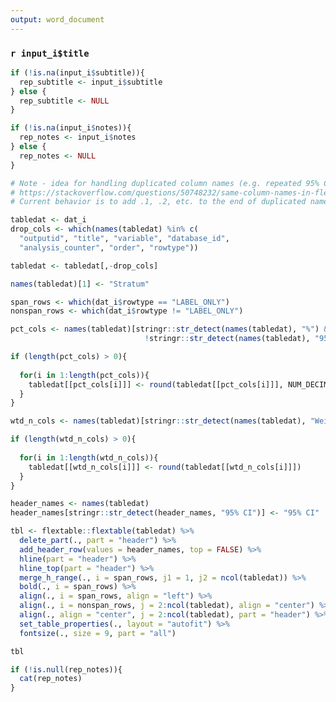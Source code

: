 ```yaml
---
output: word_document
---
```


### `r input_i$title`

```r

if (!is.na(input_i$subtitle)){
  rep_subtitle <- input_i$subtitle
} else {
  rep_subtitle <- NULL
}

if (!is.na(input_i$notes)){
  rep_notes <- input_i$notes
} else {
  rep_notes <- NULL
}

```



```r

# Note - idea for handling duplicated column names (e.g. repeated 95% CI columns) - create custom header row and delete default header 
# https://stackoverflow.com/questions/50748232/same-column-names-in-flextable-in-r
# Current behavior is to add .1, .2, etc. to the end of duplicated names 

tabledat <- dat_i 
drop_cols <- which(names(tabledat) %in% c(
  "outputid", "title", "variable", "database_id", 
  "analysis_counter", "order", "rowtype"))

tabledat <- tabledat[,-drop_cols]

names(tabledat)[1] <- "Stratum"

span_rows <- which(dat_i$rowtype == "LABEL_ONLY") 
nonspan_rows <- which(dat_i$rowtype != "LABEL_ONLY") 

pct_cols <- names(tabledat)[stringr::str_detect(names(tabledat), "%") & 
                              !stringr::str_detect(names(tabledat), "95% CI")]

if (length(pct_cols) > 0){
  
  for(i in 1:length(pct_cols)){
    tabledat[[pct_cols[i]]] <- round(tabledat[[pct_cols[i]]], NUM_DECIMAL_DIGITS)
  }
}

wtd_n_cols <- names(tabledat)[stringr::str_detect(names(tabledat), "Weighted N")]

if (length(wtd_n_cols) > 0){
  
  for(i in 1:length(wtd_n_cols)){
    tabledat[[wtd_n_cols[i]]] <- round(tabledat[[wtd_n_cols[i]]])
  }
}

header_names <- names(tabledat)
header_names[stringr::str_detect(header_names, "95% CI")] <- "95% CI"

tbl <- flextable::flextable(tabledat) %>% 
  delete_part(., part = "header") %>% 
  add_header_row(values = header_names, top = FALSE) %>%
  hline(part = "header") %>% 
  hline_top(part = "header") %>% 
  merge_h_range(., i = span_rows, j1 = 1, j2 = ncol(tabledat)) %>% 
  bold(., i = span_rows) %>% 
  align(., i = span_rows, align = "left") %>% 
  align(., i = nonspan_rows, j = 2:ncol(tabledat), align = "center") %>% 
  align(., align = "center", j = 2:ncol(tabledat), part = "header") %>% 
  set_table_properties(., layout = "autofit") %>% 
  fontsize(., size = 9, part = "all") 

tbl

```

```r

if (!is.null(rep_notes)){
  cat(rep_notes)
}

```


\newpage 
